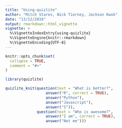 ```yaml
---
title: "Using-quizlite"
author: "Mitch Stares, Nick Tierney, Jackson Kwok"
date: "13/12/2019"
output: rmarkdown::html_vignette
vignette: >
  %\VignetteIndexEntry{using-quizlite}
  %\VignetteEngine{knitr::rmarkdown}
  %\VignetteEncoding{UTF-8}
---
```


```r
knitr::opts_chunk$set(
  collapse = TRUE,
  comment = "#>"
)
```

```r
library(quizlite)
```

```r
quizlite_knit(question(text = "What is better?",
                  answer("R", correct = TRUE),
                  answer("Python"),
                  answer("Javascript"),
                  answer("S")),
              question(text = "Who is awesome?",
                  answer("I am", correct = TRUE),
                  answer("Not me")))
```
